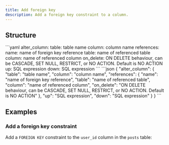 ```yaml
---
title: Add foreign key
description: Add a foreign key constraint to a column.
---
```


## Structure

<YamlJsonTabs>
```yaml
alter_column:
  table: table name
  column: column name
  references:
    name: name of foreign key reference
    table: name of referenced table
    column: name of referenced column
    on_delete: ON DELETE behaviour, can be CASCADE, SET NULL, RESTRICT, or NO ACTION. Default is NO ACTION
  up: SQL expression
  down: SQL expression
```
```json
{
  "alter_column": {
    "table": "table name",
    "column": "column name",
    "references": {
      "name": "name of foreign key reference",
      "table": "name of referenced table",
      "column": "name of referenced column",
      "on_delete": "ON DELETE behaviour, can be CASCADE, SET NULL, RESTRICT, or NO ACTION. Default is NO ACTION"
    },
    "up": "SQL expression",
    "down": "SQL expression"
  }
}
```
</YamlJsonTabs>

## Examples

### Add a foreign key constraint

Add a `FOREIGN KEY` constraint to the `user_id` column in the `posts` table:

<ExampleSnippet example="21_add_foreign_key_constraint.yaml" languange="yaml" />

